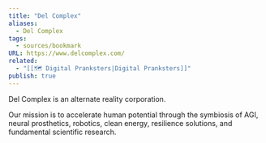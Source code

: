 ```yaml
---
title: "Del Complex"
aliases:
  - Del Complex
tags:
  - sources/bookmark
URL: https://www.delcomplex.com/
related:
  - "[[🗺️ Digital Pranksters|Digital Pranksters]]"
publish: true
---
```




Del Complex is an alternate reality corporation.

Our mission is to accelerate human potential through the symbiosis of AGI, neural prosthetics, robotics, clean energy, resilience solutions, and fundamental scientific research.